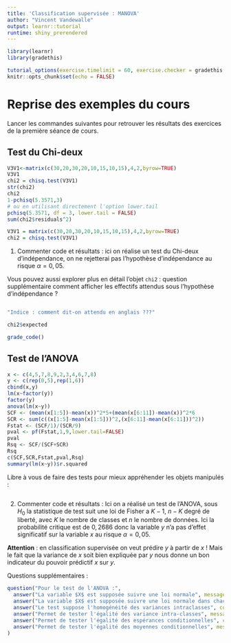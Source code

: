 ```yaml
---
title: 'Classification supervisée : MANOVA'
author: "Vincent Vandewalle"
output: learnr::tutorial
runtime: shiny_prerendered
---
```


```r
library(learnr)
library(gradethis)

tutorial_options(exercise.timelimit = 60, exercise.checker = gradethis::grade_learnr)
knitr::opts_chunk$set(echo = FALSE)
```



# Reprise des exemples du cours

Lancer les commandes suivantes pour retrouver les résultats des exercices de la première séance de cours.


## Test du Chi-deux

```r
V3V1<-matrix(c(30,20,30,20,10,15,10,15),4,2,byrow=TRUE)
V3V1
chi2 = chisq.test(V3V1)
str(chi2)
chi2
1-pchisq(5.3571,3) 
# ou en utilisant directement l'option lower.tail
pchisq(5.3571, df = 3, lower.tail = FALSE)
sum(chi2$residuals^2)
```

```r
V3V1 = matrix(c(30,20,30,20,10,15,10,15),4,2,byrow=TRUE)
chi2 = chisq.test(V3V1)
```



1. Commenter code et résultats : ici on réalise un test du Chi-deux d'indépendance, on ne rejetterai pas l'hypothèse d'indépendance au risque $\alpha = 0,05$.

Vous pouvez aussi explorer plus en détail l'objet `chi2` :  question supplémentaire comment afficher les effectifs attendus sous l'hypothèse d'indépendance ? 

```r

```



```r
"Indice : comment dit-on attendu en anglais ???"
```



```r
chi2$expected
```

```r
grade_code()
```




## Test de l'ANOVA

```r
x <- c(4,5,7,8,9,2,3,4,6,7,8)
y <- c(rep(0,5),rep(1,6))
cbind(x,y)
lm(x~factor(y))
factor(y)
anova(lm(x~y))
SCF <- (mean(x[1:5])-mean(x))^2*5+(mean(x[6:11])-mean(x))^2*6
SCR <- sum(c((x[1:5]-mean(x[1:5]))^2,(x[6:11]-mean(x[6:11]))^2))
Fstat <- (SCF/1)/(SCR/9)
pval <- pf(Fstat,1,9,lower.tail=FALSE)
pval
Rsq <- SCF/(SCF+SCR)
Rsq
c(SCF,SCR,Fstat,pval,Rsq)
summary(lm(x~y))$r.squared
```





Libre à vous de faire des tests pour mieux appréhender les objets manipulés  : 
```r

```

2. Commenter code et résultats : Ici on a réalisé un test de l'ANOVA, sous $H_0$ la statistique de test suit une loi de Fisher a $K-1$, $n-K$ degré de liberté, avec $K$ le nombre de classes et $n$ le nombre de données. Ici la probabilité critique est de $0,2686$ donc la variable $y$ n'a pas d'effet significatif sur la variable $x$ au risque $\alpha = 0,05$. 

**Attention** : en classification supervisée on veut prédire $y$ à partir de $x$ ! Mais le fait que la variance de $x$  soit bien expliquée par $y$ nous donne un bon indicateur du pouvoir prédictif $x$ sur $y$.

Questions supplémentaires :

```r
question("Pour le test de l'ANOVA :",
  answer("La variable $X$ est supposée suivre une loi normale", message = "Non, on ne suppose pas la normalité globale de X."),
  answer("La variable $X$ est supposée suivre une loi normale dans chacune des classes", correct = TRUE),
  answer("Le test suppose l'homogénéité des variances intraclasses", correct = TRUE),
  answer("Permet de tester l'égalité des variance intra-classes", message = "Cela fait partie des hypothèses du test, par contre le test de Bartlett permet de tester cela."),
  answer("Permet de tester l'égalité des espérances conditionnelles", correct = TRUE),
  answer("Permet de tester l'égalité des moyennes conditionnelles", message = "Le test porte sur les quantités **non observée** qui sont les espérances conditionnelles. En pratique les moyennes conditionnelles sont rarement égales ...")
)
```



